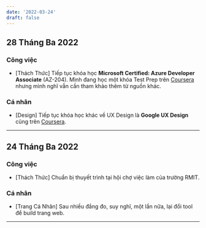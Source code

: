 ```yaml
---
date: '2022-03-24'
draft: false
---
```


## 28 Tháng Ba 2022

### Công việc

- [Thách Thức] Tiếp tục khóa học **Microsoft Certified: Azure Developer Associate** (AZ-204). Mình đang học một khóa Test Prep trên [Coursera](https://www.coursera.org/specializations/azure-developer-associate) nhưng mình nghĩ vẫn cần tham khảo thêm từ nguồn khác.

### Cá nhân

- [Design] Tiếp tục khóa học khác về UX Design là **Google UX Design** cũng trên [Coursera](https://www.coursera.org/professional-certificates/google-ux-design).

---

## 24 Tháng Ba 2022

### Công việc

- [Thách Thức] Chuẩn bị thuyết trình tại hội chợ việc làm của trường RMIT.

### Cá nhân

- [Trang Cá Nhân] Sau nhiều đắng đo, suy nghĩ, một lần nữa, lại đổi tool để build trang web.

---
